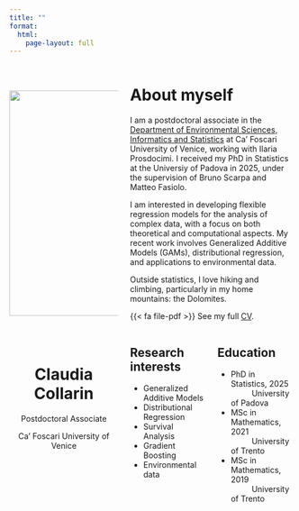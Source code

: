 ```yaml
---
title: ""
format: 
  html: 
    page-layout: full
---
```

:::: {.columns}

::: {.column width="40%"}
<br><br>  <!-- adds extra space -->
<div style="text-align: center;">
![](./me.jpg){.profile-pic width="400"}

<br><br>  <!-- adds extra space -->

# Claudia Collarin



Postdoctoral Associate

Ca’ Foscari University of Venice
</div>


:::

::: {.column width="60%"}

# About myself
I am a postdoctoral associate in the <a href="https://www.unive.it/pag/16129" target="blank_">Department of Environmental Sciences, Informatics and Statistics</a> at Ca’ Foscari University of Venice, working with Ilaria Prosdocimi. I received my PhD in Statistics at the Universiy of Padova in 2025, under the supervision of Bruno Scarpa and Matteo Fasiolo.

I am interested in developing flexible regression models for the analysis of complex data, with a focus on both theoretical and computational aspects. My recent work involves Generalized Additive Models (GAMs), distributional regression, and applications to environmental data.

Outside statistics, I love hiking and climbing, particularly in my home mountains: the Dolomites.

{{< fa file-pdf >}} See my full [CV](cv.pdf).

:::: {.columns}

::: {.column width="50%"}
## Research interests

- Generalized Additive Models
- Distributional Regression
- Survival Analysis
- Gradient Boosting
- Environmental data
:::

::: {.column width="50%"}
## Education 
<ul class="icon-list">
  <li>PhD in Statistics, 2025 <br>
  <span style="margin-left: 37px;"> University of Padova</li>
  <li>MSc in Mathematics, 2021<br>
  <span style="margin-left: 37px;">University of Trento</li>
  <li>MSc in Mathematics, 2019 <br>
  <span style="margin-left: 37px;">University of Trento</li>
</ul>
:::

::::

:::

::::






